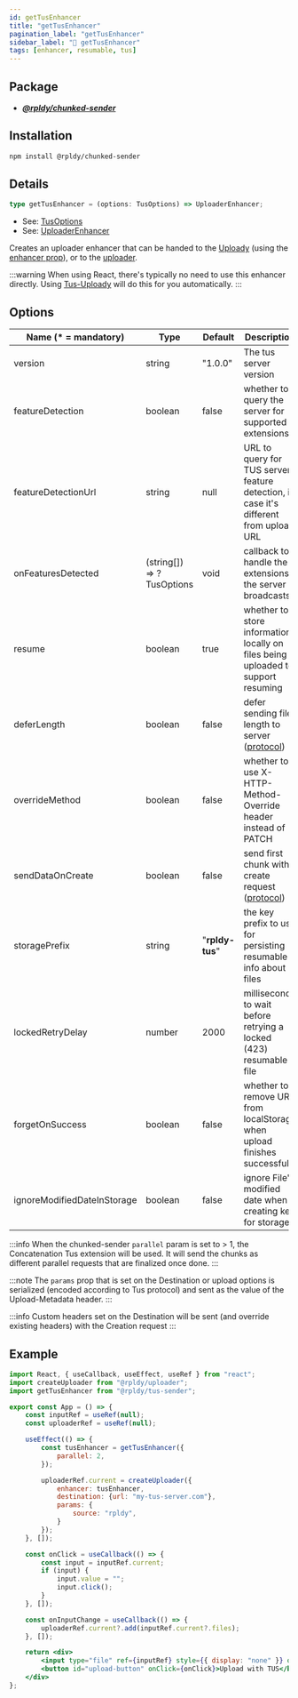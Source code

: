 ```yaml
---
id: getTusEnhancer
title: "getTusEnhancer"
pagination_label: "getTusEnhancer"
sidebar_label: "💪 getTusEnhancer"
tags: [enhancer, resumable, tus]
---
```


## Package

- **_[@rpldy/chunked-sender](../../../packages/rpldy-chunked-sender)_**

## Installation

```bash npm2yarn
npm install @rpldy/chunked-sender
```

## Details

```typescript
type getTusEnhancer = (options: TusOptions) => UploaderEnhancer;
```

- See: [TusOptions](../../types#tusoptions)
- See: [UploaderEnhancer](../../types#uploaderenhancer)

Creates an uploader enhancer that can be handed to the [Uploady](../..) (using the [enhancer prop](../..#enhancer)),
or to the [uploader](../../uploader).

:::warning
When using React, there's typically no need to use this enhancer directly.
Using [Tus-Uploady](../../providers/tus-uploady) will do this for you automatically.
:::

## Options

| Name (* = mandatory)        | Type                      | Default         | Description                                                                                                            |
|-----------------------------|---------------------------|-----------------|------------------------------------------------------------------------------------------------------------------------|
| version                     | string                    | "1.0.0"         | The tus server version                                                                                                 |
| featureDetection            | boolean                   | false           | whether to query the server for supported extensions                                                                   |
| featureDetectionUrl         | string                    | null            | URL to query for TUS server feature detection, in case it's different from upload URL                                  |
| onFeaturesDetected          | (string[]) => ?TusOptions | void            | callback to handle the extensions the server broadcasts                                                                |
| resume                      | boolean                   | true            | whether to store information locally on files being uploaded to support resuming                                       |
| deferLength                 | boolean                   | false           | defer sending file length to server ([protocol](https://tus.io/protocols/resumable-upload.html#upload-defer-length))   |
| overrideMethod              | boolean                   | false           | whether to use X-HTTP-Method-Override header instead of PATCH                                                          |
| sendDataOnCreate            | boolean                   | false           | send first chunk with create request ([protocol](https://tus.io/protocols/resumable-upload.html#creation-with-upload)) |
| storagePrefix               | string                    | "__rpldy-tus__" | the key prefix to use for persisting resumable info about files                                                        |
| lockedRetryDelay            | number                    | 2000            | milliseconds to wait before retrying a locked (423) resumable file                                                     |
| forgetOnSuccess             | boolean                   | false           | whether to remove URL from localStorage when upload finishes successfully                                              |
| ignoreModifiedDateInStorage | boolean                   | false           | ignore File's modified date when creating key for storage                                                              |

:::info
When the chunked-sender `parallel` param is set to > 1, the Concatenation Tus extension will be used.
It will send the chunks as different parallel requests that are finalized once done.
:::

:::note
The `params` prop that is set on the Destination or upload options is serialized (encoded according to Tus protocol) and sent as the value of the Upload-Metadata header.
:::

:::info
Custom headers set on the Destination will be sent (and override existing headers) with the Creation request
:::


## Example

```jsx
import React, { useCallback, useEffect, useRef } from "react";
import createUploader from "@rpldy/uploader";
import getTusEnhancer from "@rpldy/tus-sender";

export const App = () => {
	const inputRef = useRef(null);
	const uploaderRef = useRef(null);

	useEffect(() => {
		const tusEnhancer = getTusEnhancer({
			parallel: 2,
		});

		uploaderRef.current = createUploader({
			enhancer: tusEnhancer,
			destination: {url: "my-tus-server.com"},
			params: {
				source: "rpldy",
			}
		});
	}, []);

	const onClick = useCallback(() => {
		const input = inputRef.current;
		if (input) {
			input.value = "";
			input.click();
		}
	}, []);

	const onInputChange = useCallback(() => {
		uploaderRef.current?.add(inputRef.current?.files);
	}, []);

	return <div>
		<input type="file" ref={inputRef} style={{ display: "none" }} onChange={onInputChange}/>
		<button id="upload-button" onClick={onClick}>Upload with TUS</button>
	</div>
};
```
